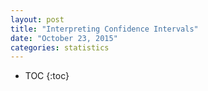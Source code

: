 ```yaml
---
layout: post
title: "Interpreting Confidence Intervals"
date: "October 23, 2015"
categories: statistics
---
```


* TOC
{:toc}

